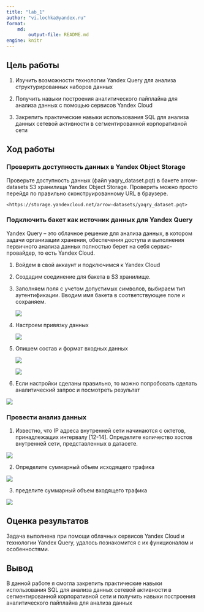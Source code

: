 ---
title: "lab_1"
author: "vi.lochka@yandex.ru"
format: 
    md:
        output-file: README.md
engine: knitr
---

## Цель работы

1. Изучить возможности технологии Yandex Query для анализа структурированных наборов данных

2. Получить навыки построения аналитического пайплайна для анализа данных с помощью сервисов Yandex Cloud

3. Закрепить практические навыки использования SQL для анализа данных сетевой активности в сегментированной корпоративной сети

## Ход работы

### Проверить доступность данных в Yandex Object Storage

Проверьте доступность данных (файл yaqry_dataset.pqt) в бакете arrow-datasets S3 хранилища Yandex Object Storage. Проверить можно просто перейдя по правильно сконструированному URL в браузере.

    <https://storage.yandexcloud.net/arrow-datasets/yaqry_dataset.pqt>

### Подключить бакет как источник данных для Yandex Query

Yandex Query -- это облачное решение для анализа данных, в котором задачи организации хранения, обеспечения доступа и выполнения первичного анализа данных полностью берет на себя сервис-провайдер, то есть Yandex Cloud.

1. Войдем в свой аккаунт и подключимся к Yandex Cloud

2. Создадим соединение для бакета в S3 хранилище.

3. Заполняем поля с учетом допустимых символов, выбираем тип аутентификации. Вводим имя бакета в соответствующее поле и сохраняем.

    ![](.screens/photo_1.png)

4. Настроем привязку данных

    ![](.screens/photo_2.png)

5. Опишем состав и формат входных данных

    ![](.screens/photo_3.png)

    ![](.screens/photo_4.png)

6. Если настройки сделаны правильно, то можно попробовать сделать аналитический запрос и посмотреть результат

![](.screens/photo_5.png)

### Провести анализ данных

1. Известно, что IP адреса внутренней сети начинаются с октетов, принадлежащих интервалу \[12-14\]. Определите количество хостов внутренней сети, представленных в датасете.

![](.screens/photo_6.png)

2. Определите суммарный объем исходящего трафика

![](.screens/photo_7.png)

3. пределите суммарный объем входящего трафика

![](.screens/photo_8.png)

## Оценка результатов

Задача выполнена при помощи облачных сервисов Yandex Cloud и технологии Yandex Query, удалось познакомится с их функционалом и особенностями.

## Вывод

В данной работе я смогла закрепить практические навыки использования SQL для анализа данных сетевой активности в сегментированной корпоративной сети и получить навыки построения аналитического пайплайна для анализа данных
